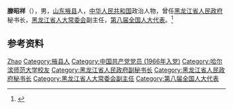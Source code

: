 '''滕昭祥'''（{{bd|1947年|1月|}}），男，[[山东|山东]][[掖县|掖县]]人，[[中华人民共和国|中华人民共和国]]政治人物，曾任[[黑龙江省人民政府|黑龙江省人民政府]]秘书长，[[黑龙江省人大常委会|黑龙江省人大常委会]]副主任，[[第八届全国人大代表|第八届全国人大代表]]。<ref>{{Cite book|title=中华人民共和国职官志|author=何虎生, 李耀东, 向常福主编|publisher=中国社会出版社|year=2003|isbn=9787800883934|location=北京|pages=}}</ref>

== 参考资料 ==
{{reflist}}

{{中国人物小作品}}

{{Authority control}}
{{DEFAULTSORT:Teng滕}}
[[Category:滕姓|Zhao]]
[[Category:掖县人|Category:掖县人]]
[[Category:中国共产党党员_(1966年入党)|Category:中国共产党党员 (1966年入党)]]
[[Category:哈尔滨师范大学校友|Category:哈尔滨师范大学校友]]
[[Category:黑龙江省人民政府副秘书长|Category:黑龙江省人民政府副秘书长]]
[[Category:黑龙江省人民政府秘书长|Category:黑龙江省人民政府秘书长]]
[[Category:黑龙江省人大常委会副主任|Category:黑龙江省人大常委会副主任]]
[[Category:第八届全国人大代表|Category:第八届全国人大代表]]
